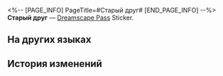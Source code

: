 <%-- [PAGE_INFO]
PageTitle=#Старый друг#
[END_PAGE_INFO] --%>
{{Предмет Инфобокс
|id          = 223807
|Изображение = Dreamscape Pass Sticker Старый друг.png
|Тип         = Dreamscape Pass Sticker
|Тип2        = Последний магнат Stickers
|Инвентарь   = 
|Редкость    = 4
|Эффект      = 
|Описание    = Пронумерованные наклейки, используемые для украшения дневника сновидений. Бывают самыми разными.
|Источник1   = [[Исследуйте статую рядом с Часовщиком]]
}}
{{Описание|Даже если он воображаемый, его преданность непоколебима.}}
'''Старый друг''' — [[Dreamscape Pass]] Sticker.

==На других языках==
{{На других языках
|en   = Old Friend
|zhs  = 旧友
|zht  = 舊友
|ja   = 旧友
|ko   = 옛 친구
|es   = Viejo amigo
|fr   = Vieil ami
|ru   = Старый друг
|th   = เพื่อนเก่า
|vi   = Bạn Cũ
|de   = Alte Freunde
|id   = Teman Lama
|pt   = Velho Amigo
}}

==История изменений==
{{История изменений|3.5}}